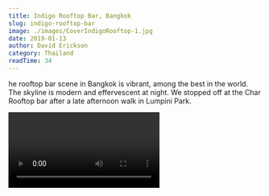 ```yaml
---
title: Indigo Rooftop Bar, Bangkok
slug: indigo-rooftop-bar
image: ./images/CoverIndigoRooftop-1.jpg
date: 2019-01-13
author: David Erickson
category: Thailand
readTime: 34
---
```



he rooftop bar scene in Bangkok is vibrant, among the best in the world. The skyline is modern and effervescent at night. We stopped off at the Char Rooftop bar after a late afternoon walk in Lumpini Park.


<Video src="https://youtube.com/embed/Xzl2W9TYFm8" title="Char Rooftop Bar, Bangkok"/>

<Video src="https://youtube.com/embed/fQ2AGogoKZA" title="Char Rooftop Bar, Bangkok"/>